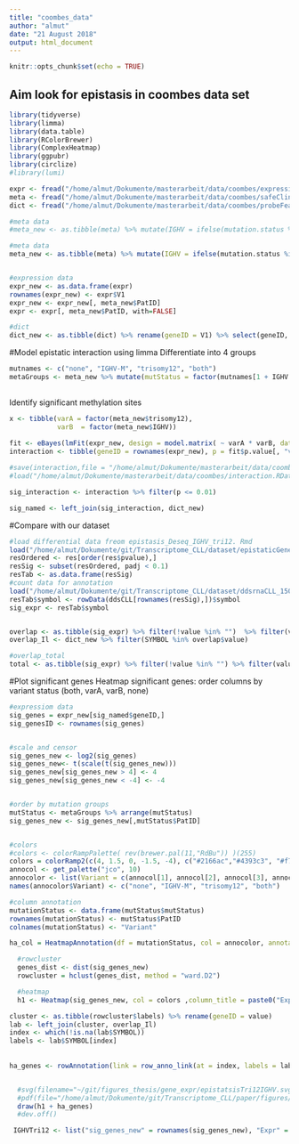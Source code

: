 ```yaml
---
title: "coombes_data"
author: "almut"
date: "21 August 2018"
output: html_document
---
```


```r
knitr::opts_chunk$set(echo = TRUE)
```

## Aim look for epistasis in coombes data set

```r
library(tidyverse)
library(limma)
library(data.table)
library(RColorBrewer)
library(ComplexHeatmap)
library(ggpubr)
library(circlize)
#library(lumi)
```

```r
expr <- fread("/home/almut/Dokumente/masterarbeit/data/coombes/expressionData.csv")
meta <- fread("/home/almut/Dokumente/masterarbeit/data/coombes/safeClinical.csv")
dict <- fread("/home/almut/Dokumente/masterarbeit/data/coombes/probeFeatures.csv")

```

```r
#meta data
#meta_new <- as.tibble(meta) %>% mutate(IGHV = ifelse(mutation.status %in% "M", 1, 0)) %>% filter(Purity %in% c("Diploid","Tri12"), Dohner %in% c("Normal", "Tri12")) %>% mutate(trisomy12 = ifelse(Purity %in% "Diploid" | Dohner %in% "Normal", 0, 1)) %>% rename(PatID = V1) %>% select(PatID, trisomy12, IGHV)

#meta data
meta_new <- as.tibble(meta) %>% mutate(IGHV = ifelse(mutation.status %in% "M", 1, 0)) %>% mutate(trisomy12 = ifelse(Purity %in% "Tri12" | Dohner %in% "Tri12", 1, 0)) %>% rename(PatID = V1) %>% select(PatID, trisomy12, IGHV)


#expression data
expr_new <- as.data.frame(expr)
rownames(expr_new) <- expr$V1
expr_new <- expr_new[, meta_new$PatID]
expr <- expr[, meta_new$PatID, with=FALSE]

#dict
dict_new <- as.tibble(dict) %>% rename(geneID = V1) %>% select(geneID, SYMBOL)

```

#Model epistatic interaction using limma
Differentiate into 4 groups
```r
mutnames <- c("none", "IGHV-M", "trisomy12", "both")
metaGroups <- meta_new %>% mutate(mutStatus = factor(mutnames[1 + IGHV + 2 * trisomy12], levels = mutnames)) 
                                    
```


Identify significant methylation sites
```r
x <- tibble(varA = factor(meta_new$trisomy12),
            varB  = factor(meta_new$IGHV))
 
fit <- eBayes(lmFit(expr_new, design = model.matrix( ~ varA * varB, data = x))) 
interaction <- tibble(geneID = rownames(expr_new), p = fit$p.value[, "varA1:varB1"]) %>% mutate(pBH = p.adjust(p, method = "BH")) %>% arrange(p)

#save(interaction,file = "/home/almut/Dokumente/masterarbeit/data/coombes/interaction.RData")
#load("/home/almut/Dokumente/masterarbeit/data/coombes/interaction.RData")

sig_interaction <- interaction %>% filter(p <= 0.01)

sig_named <- left_join(sig_interaction, dict_new)

```

#Compare with our dataset
```r
#load differential data freom epistasis_Deseq_IGHV_tri12. Rmd
load("/home/almut/Dokumente/git/Transcriptome_CLL/dataset/epistaticGenes_Deseq2_IGHTri12.RData")
resOrdered <- res[order(res$pvalue),]
resSig <- subset(resOrdered, padj < 0.1)
resTab <- as.data.frame(resSig)
#count data for annotation
load("/home/almut/Dokumente/git/Transcriptome_CLL/dataset/ddsrnaCLL_150218.RData")
resTab$symbol <- rowData(ddsCLL[rownames(resSig),])$symbol
sig_expr <- resTab$symbol


overlap <- as.tibble(sig_expr) %>% filter(!value %in% "")  %>% filter(value %in% sig_named$SYMBOL)
overlap_Il <- dict_new %>% filter(SYMBOL %in% overlap$value) 

#overlap_total 
total <- as.tibble(sig_expr) %>% filter(!value %in% "") %>% filter(value %in% dict_new$SYMBOL)

```



#Plot significant genes
Heatmap significant genes: order columns by variant status (both, varA, varB, none)

```r

#expressiom data
sig_genes = expr_new[sig_named$geneID,]
sig_genesID <- rownames(sig_genes)


#scale and censor
sig_genes_new <- log2(sig_genes)
sig_genes_new<- t(scale(t(sig_genes_new)))
sig_genes_new[sig_genes_new > 4] <- 4
sig_genes_new[sig_genes_new < -4] <- -4


#order by mutation groups  
mutStatus <- metaGroups %>% arrange(mutStatus)
sig_genes_new <- sig_genes_new[,mutStatus$PatID]


#colors
#colors <- colorRampPalette( rev(brewer.pal(11,"RdBu")) )(255)
colors = colorRamp2(c(4, 1.5, 0, -1.5, -4), c("#2166ac","#4393c3", "#f7f7f7", "#d6604d","#b2182b"))
annocol <- get_palette("jco", 10)
annocolor <- list(Variant = c(annocol[1], annocol[2], annocol[3], annocol[4]))
names(annocolor$Variant) <- c("none", "IGHV-M", "trisomy12", "both")

#column annotation  
mutationStatus <- data.frame(mutStatus$mutStatus)
rownames(mutationStatus) <- mutStatus$PatID
colnames(mutationStatus) <- "Variant"

ha_col = HeatmapAnnotation(df = mutationStatus, col = annocolor, annotation_height = unit(1.8, "cm"), annotation_legend_param = list(title_gp = gpar(fontsize = 60), labels_gp = gpar(fontsize = 50),  grid_height = unit(2.5, "cm"), grid_width = unit(2.5, "cm"), gap = unit(15, "mm")))

  #rowcluster
  genes_dist <- dist(sig_genes_new)
  rowcluster = hclust(genes_dist, method = "ward.D2")

  #heatmap
  h1 <- Heatmap(sig_genes_new, col = colors ,column_title = paste0("Expression interactions:", "IGHV", "-", "trisomy12"), column_title_gp = gpar(fontsize = 60, fontface = "bold"), heatmap_legend_param = list(title = "expr", title_gp = gpar(fontsize = 60), grid_height = unit(2.5, "cm"), grid_width = unit(2.5, "cm"), gap = unit(15, "mm"), labels_gp = gpar(fontsize = 50)), row_dend_width = unit(3.5, "cm"), show_row_dend = T, show_column_names =FALSE , top_annotation = ha_col, show_row_names = FALSE, show_column_dend = FALSE, cluster_columns = FALSE, cluster_rows = rowcluster, split = 4, gap = unit(0.6,"cm"), column_order = mutStatus$PatID)

cluster <- as.tibble(rowcluster$labels) %>% rename(geneID = value)
lab <- left_join(cluster, overlap_Il)
index <- which(!is.na(lab$SYMBOL))
labels <- lab$SYMBOL[index]
  
  
ha_genes <- rowAnnotation(link = row_anno_link(at = index, labels = labels, labels_gp = gpar(fontsize = 25)), width = unit(3, "cm"))


  #svg(filename="~/git/figures_thesis/gene_expr/epistatsisTri12IGHV.svg", width=30, height=50)
  #pdf(file="/home/almut/Dokumente/git/Transcriptome_CLL/paper/figures/epistasis_coombes.pdf", width=35, height=45)
  draw(h1 + ha_genes) 
  #dev.off()

 IGHVTri12 <- list("sig_genes_new" = rownames(sig_genes_new), "Expr" = sig_genes_new, "h1"= h1)

```





